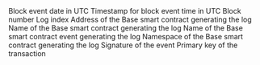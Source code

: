 <ParamField path="block_date">
Block event date in UTC
</ParamField>
<ParamField path="block_time">
Timestamp for block event time in UTC
</ParamField>
<ParamField path="block_number">
Block number
</ParamField>
<ParamField path="index">
Log index
</ParamField>
<ParamField path="contract_address">
Address of the Base smart contract generating the log
</ParamField>
<ParamField path="contract_name">
Name of the Base smart contract generating the log
</ParamField>
<ParamField path="event_name">
Name of the Base smart contract event generating the log
</ParamField>
<ParamField path="namespace">
Namespace of the Base smart contract generating the log
</ParamField>
<ParamField path="signature">
Signature of the event
</ParamField>
<ParamField path="tx_hash">
Primary key of the transaction
</ParamField>
